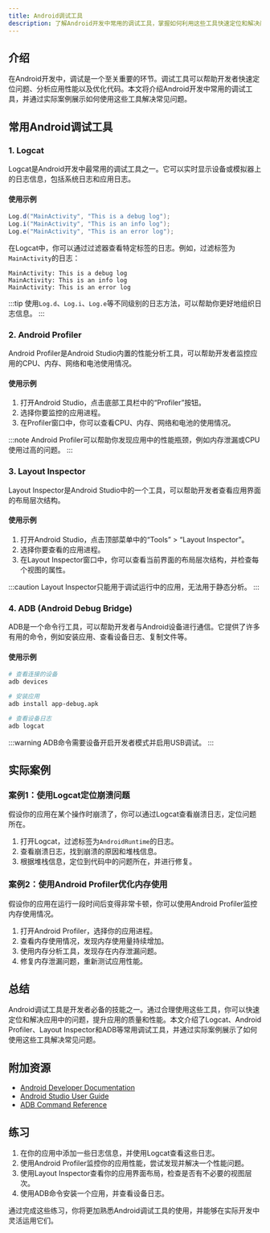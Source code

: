 ```yaml
---
title: Android调试工具
description: 了解Android开发中常用的调试工具，掌握如何利用这些工具快速定位和解决问题。
---
```


## 介绍

在Android开发中，调试是一个至关重要的环节。调试工具可以帮助开发者快速定位问题、分析应用性能以及优化代码。本文将介绍Android开发中常用的调试工具，并通过实际案例展示如何使用这些工具解决常见问题。

## 常用Android调试工具

### 1. Logcat

Logcat是Android开发中最常用的调试工具之一。它可以实时显示设备或模拟器上的日志信息，包括系统日志和应用日志。

#### 使用示例

```java
Log.d("MainActivity", "This is a debug log");
Log.i("MainActivity", "This is an info log");
Log.e("MainActivity", "This is an error log");
```

在Logcat中，你可以通过过滤器查看特定标签的日志。例如，过滤标签为`MainActivity`的日志：

```
MainActivity: This is a debug log
MainActivity: This is an info log
MainActivity: This is an error log
```

:::tip
使用`Log.d`、`Log.i`、`Log.e`等不同级别的日志方法，可以帮助你更好地组织日志信息。
:::

### 2. Android Profiler

Android Profiler是Android Studio内置的性能分析工具，可以帮助开发者监控应用的CPU、内存、网络和电池使用情况。

#### 使用示例

1. 打开Android Studio，点击底部工具栏中的“Profiler”按钮。
2. 选择你要监控的应用进程。
3. 在Profiler窗口中，你可以查看CPU、内存、网络和电池的使用情况。

:::note
Android Profiler可以帮助你发现应用中的性能瓶颈，例如内存泄漏或CPU使用过高的问题。
:::

### 3. Layout Inspector

Layout Inspector是Android Studio中的一个工具，可以帮助开发者查看应用界面的布局层次结构。

#### 使用示例

1. 打开Android Studio，点击顶部菜单中的“Tools” > “Layout Inspector”。
2. 选择你要查看的应用进程。
3. 在Layout Inspector窗口中，你可以查看当前界面的布局层次结构，并检查每个视图的属性。

:::caution
Layout Inspector只能用于调试运行中的应用，无法用于静态分析。
:::

### 4. ADB (Android Debug Bridge)

ADB是一个命令行工具，可以帮助开发者与Android设备进行通信。它提供了许多有用的命令，例如安装应用、查看设备日志、复制文件等。

#### 使用示例

```bash
# 查看连接的设备
adb devices

# 安装应用
adb install app-debug.apk

# 查看设备日志
adb logcat
```

:::warning
ADB命令需要设备开启开发者模式并启用USB调试。
:::

## 实际案例

### 案例1：使用Logcat定位崩溃问题

假设你的应用在某个操作时崩溃了，你可以通过Logcat查看崩溃日志，定位问题所在。

1. 打开Logcat，过滤标签为`AndroidRuntime`的日志。
2. 查看崩溃日志，找到崩溃的原因和堆栈信息。
3. 根据堆栈信息，定位到代码中的问题所在，并进行修复。

### 案例2：使用Android Profiler优化内存使用

假设你的应用在运行一段时间后变得非常卡顿，你可以使用Android Profiler监控内存使用情况。

1. 打开Android Profiler，选择你的应用进程。
2. 查看内存使用情况，发现内存使用量持续增加。
3. 使用内存分析工具，发现存在内存泄漏问题。
4. 修复内存泄漏问题，重新测试应用性能。

## 总结

Android调试工具是开发者必备的技能之一。通过合理使用这些工具，你可以快速定位和解决应用中的问题，提升应用的质量和性能。本文介绍了Logcat、Android Profiler、Layout Inspector和ADB等常用调试工具，并通过实际案例展示了如何使用这些工具解决常见问题。

## 附加资源

- [Android Developer Documentation](https://developer.android.com/docs)
- [Android Studio User Guide](https://developer.android.com/studio/intro)
- [ADB Command Reference](https://developer.android.com/studio/command-line/adb)

## 练习

1. 在你的应用中添加一些日志信息，并使用Logcat查看这些日志。
2. 使用Android Profiler监控你的应用性能，尝试发现并解决一个性能问题。
3. 使用Layout Inspector查看你的应用界面布局，检查是否有不必要的视图层次。
4. 使用ADB命令安装一个应用，并查看设备日志。

通过完成这些练习，你将更加熟悉Android调试工具的使用，并能够在实际开发中灵活运用它们。